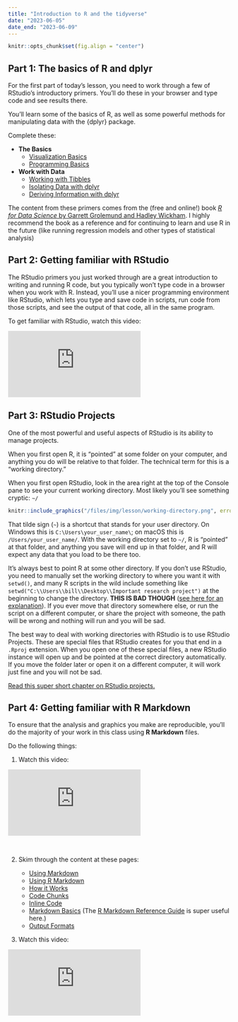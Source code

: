 ```yaml
---
title: "Introduction to R and the tidyverse"
date: "2023-06-05"
date_end: "2023-06-09"
---
```


```r
knitr::opts_chunk$set(fig.align = "center")
```

## Part 1: The basics of R and dplyr

For the first part of today's lesson, you need to work through a few of RStudio's introductory primers. You'll do these in your browser and type code and see results there.

You'll learn some of the basics of R, as well as some powerful methods for manipulating data with the {dplyr} package. 

Complete these:

- **The Basics**
	- [Visualization Basics](https://posit.cloud/learn/primers/1.1)
	- [Programming Basics](https://posit.cloud/learn/primers/1.2)
- **Work with Data**
	- [Working with Tibbles](https://posit.cloud/learn/primers/2.1)
	- [Isolating Data with dplyr](https://posit.cloud/learn/primers/2.2)
	- [Deriving Information with dplyr](https://posit.cloud/learn/primers/2.3)

The content from these primers comes from the (free and online!) book [*R for Data Science* by Garrett Grolemund and Hadley Wickham](https://r4ds.had.co.nz/). I highly recommend the book as a reference and for continuing to learn and use R in the future (like running regression models and other types of statistical analysis)


## Part 2: Getting familiar with RStudio

The RStudio primers you just worked through are a great introduction to writing and running R code, but you typically won't type code in a browser when you work with R. Instead, you'll use a nicer programming environment like RStudio, which lets you type and save code in scripts, run code from those scripts, and see the output of that code, all in the same program.

To get familiar with RStudio, watch this video: 

<div class="ratio ratio-16x9">
<iframe src="https://www.youtube.com/embed/cnQ-v1UUWyE" allow="accelerometer; autoplay; encrypted-media; gyroscope; picture-in-picture" allowfullscreen="" frameborder="0"></iframe>
</div>


## Part 3: RStudio Projects

One of the most powerful and useful aspects of RStudio is its ability to manage projects. 

When you first open R, it is "pointed" at some folder on your computer, and anything you do will be relative to that folder. The technical term for this is a "working directory."

When you first open RStudio, look in the area right at the top of the Console pane to see your current working directory. Most likely you'll see something cryptic: `~/`

```r
knitr::include_graphics("/files/img/lesson/working-directory.png", error = FALSE)
```

That tilde sign (`~`) is a shortcut that stands for your user directory. On Windows this is `C:\Users\your_user_name\`; on macOS this is `/Users/your_user_name/`. With the working directory set to `~/`, R is "pointed" at that folder, and anything you save will end up in that folder, and R will expect any data that you load to be there too.

It's always best to point R at some other directory. If you don't use RStudio, you need to manually set the working directory to where you want it with `setwd()`, and many R scripts in the wild include something like `setwd("C:\\Users\\bill\\Desktop\\Important research project")` at the beginning to change the directory. **THIS IS BAD THOUGH** ([see here for an explanation](https://www.tidyverse.org/blog/2017/12/workflow-vs-script/)). If you ever move that directory somewhere else, or run the script on a different computer, or share the project with someone, the path will be wrong and nothing will run and you will be sad.

The best way to deal with working directories with RStudio is to use RStudio Projects. These are special files that RStudio creates for you that end in a `.Rproj` extension. When you open one of these special files, a new RStudio instance will open up and be pointed at the correct directory automatically. If you move the folder later or open it on a different computer, it will work just fine and you will not be sad.

[Read this super short chapter on RStudio projects.](https://r4ds.had.co.nz/workflow-projects.html)


## Part 4: Getting familiar with R Markdown

To ensure that the analysis and graphics you make are reproducible, you'll do the majority of your work in this class using **R Markdown** files.

Do the following things: 

1. Watch this video:

<div class="ratio ratio-16x9">
<iframe src="https://player.vimeo.com/video/178485416?color=428bca" allow="accelerometer; autoplay; encrypted-media; gyroscope; picture-in-picture" allowfullscreen="" frameborder="0"></iframe>
</div>

&nbsp;

2. Skim through the content at these pages:

   - [Using Markdown](/resource/markdown/)
   - [Using R Markdown](/resource/rmarkdown/)
   - [How it Works](http://rmarkdown.rstudio.com/lesson-2.html)
   - [Code Chunks](http://rmarkdown.rstudio.com/lesson-3.html)
   - [Inline Code](http://rmarkdown.rstudio.com/lesson-4.html)
   - [Markdown Basics](http://rmarkdown.rstudio.com/lesson-8.html) (The [R Markdown Reference Guide](https://www.rstudio.com/wp-content/uploads/2015/03/rmarkdown-reference.pdf) is super useful here.)
   - [Output Formats](http://rmarkdown.rstudio.com/lesson-9.html)

3. Watch this video:

<div class="ratio ratio-16x9">
<iframe src="https://www.youtube.com/embed/fT5xI1cmE2c" allow="accelerometer; autoplay; encrypted-media; gyroscope; picture-in-picture" allowfullscreen="" frameborder="0"></iframe>
</div>
